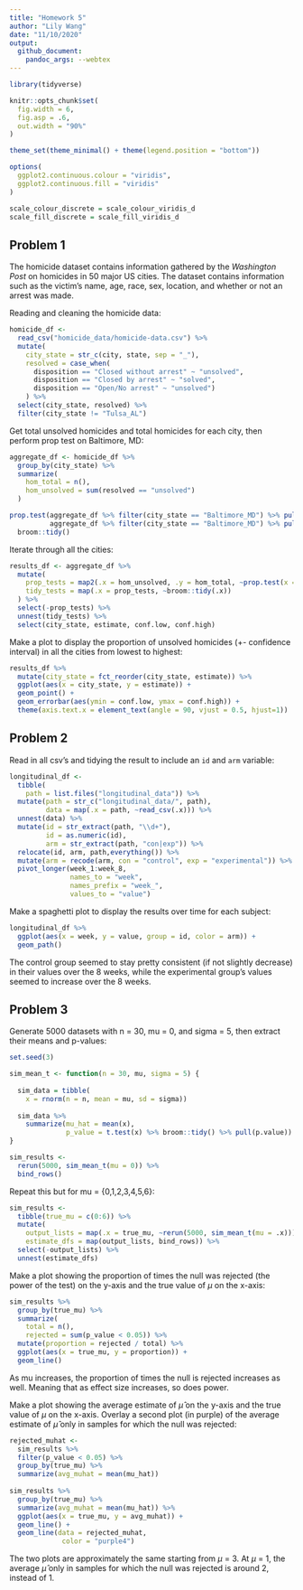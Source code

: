 ```yaml
---
title: "Homework 5"
author: "Lily Wang"
date: "11/10/2020"
output: 
  github_document: 
    pandoc_args: --webtex
---
```


```r
library(tidyverse)

knitr::opts_chunk$set(
  fig.width = 6,
  fig.asp = .6,
  out.width = "90%"
)

theme_set(theme_minimal() + theme(legend.position = "bottom"))

options(
  ggplot2.continuous.colour = "viridis",
  ggplot2.continuous.fill = "viridis"
)

scale_colour_discrete = scale_colour_viridis_d
scale_fill_discrete = scale_fill_viridis_d
```

## Problem 1

The homicide dataset contains information gathered by the *Washington Post* on homicides in 50 major US cities. The dataset contains information such as the victim's name, age, race, sex, location, and whether or not an arrest was made.

Reading and cleaning the homicide data:

```r
homicide_df <-
  read_csv("homicide_data/homicide-data.csv") %>% 
  mutate(
    city_state = str_c(city, state, sep = "_"),
    resolved = case_when(
      disposition == "Closed without arrest" ~ "unsolved",
      disposition == "Closed by arrest" ~ "solved",
      disposition == "Open/No arrest" ~ "unsolved")
    ) %>% 
  select(city_state, resolved) %>% 
  filter(city_state != "Tulsa_AL")
```

Get total unsolved homicides and total homicides for each city, then perform prop test on Baltimore, MD:

```r
aggregate_df <- homicide_df %>% 
  group_by(city_state) %>% 
  summarize(
    hom_total = n(),
    hom_unsolved = sum(resolved == "unsolved")
  )

prop.test(aggregate_df %>% filter(city_state == "Baltimore_MD") %>% pull(hom_unsolved), 
          aggregate_df %>% filter(city_state == "Baltimore_MD") %>% pull(hom_total)) %>% 
  broom::tidy()
```

Iterate through all the cities:

```r
results_df <- aggregate_df %>% 
  mutate(
    prop_tests = map2(.x = hom_unsolved, .y = hom_total, ~prop.test(x = .x, n = .y)),
    tidy_tests = map(.x = prop_tests, ~broom::tidy(.x))
  ) %>% 
  select(-prop_tests) %>% 
  unnest(tidy_tests) %>% 
  select(city_state, estimate, conf.low, conf.high)
```

Make a plot to display the proportion of unsolved homicides (+- confidence interval) in all the cities from lowest to highest:

```r
results_df %>% 
  mutate(city_state = fct_reorder(city_state, estimate)) %>% 
  ggplot(aes(x = city_state, y = estimate)) + 
  geom_point() +
  geom_errorbar(aes(ymin = conf.low, ymax = conf.high)) +
  theme(axis.text.x = element_text(angle = 90, vjust = 0.5, hjust=1))
```


## Problem 2

Read in all csv's and tidying the result to include an `id` and `arm` variable:

```r
longitudinal_df <- 
  tibble(
    path = list.files("longitudinal_data")) %>% 
  mutate(path = str_c("longitudinal_data/", path),
         data = map(.x = path, ~read_csv(.x))) %>% 
  unnest(data) %>% 
  mutate(id = str_extract(path, "\\d+"),
         id = as.numeric(id),
         arm = str_extract(path, "con|exp")) %>% 
  relocate(id, arm, path,everything()) %>% 
  mutate(arm = recode(arm, con = "control", exp = "experimental")) %>% 
  pivot_longer(week_1:week_8,
               names_to = "week",
               names_prefix = "week_",
               values_to = "value")
```

Make a spaghetti plot to display the results over time for each subject:

```r
longitudinal_df %>% 
  ggplot(aes(x = week, y = value, group = id, color = arm)) +
  geom_path()
```

The control group seemed to stay pretty consistent (if not slightly decrease) in their values over the 8 weeks, while the experimental group's values seemed to increase over the 8 weeks.


## Problem 3

Generate 5000 datasets with n = 30, mu = 0, and sigma = 5, then extract their means and p-values:

```r
set.seed(3)

sim_mean_t <- function(n = 30, mu, sigma = 5) {
  
  sim_data = tibble(
    x = rnorm(n = n, mean = mu, sd = sigma))
  
  sim_data %>% 
    summarize(mu_hat = mean(x),
              p_value = t.test(x) %>% broom::tidy() %>% pull(p.value))
}

sim_results <-
  rerun(5000, sim_mean_t(mu = 0)) %>% 
  bind_rows()
```

Repeat this but for mu = {0,1,2,3,4,5,6}:

```r
sim_results <- 
  tibble(true_mu = c(0:6)) %>% 
  mutate(
    output_lists = map(.x = true_mu, ~rerun(5000, sim_mean_t(mu = .x))),
    estimate_dfs = map(output_lists, bind_rows)) %>% 
  select(-output_lists) %>% 
  unnest(estimate_dfs)
```

Make a plot showing the proportion of times the null was rejected (the power of the test) on the y-axis and the true value of $\mu$ on the x-axis: 

```r
sim_results %>%
  group_by(true_mu) %>% 
  summarize(
    total = n(),
    rejected = sum(p_value < 0.05)) %>% 
  mutate(proportion = rejected / total) %>% 
  ggplot(aes(x = true_mu, y = proportion)) +
  geom_line()
```

As mu increases, the proportion of times the null is rejected increases as well. Meaning that as effect size increases, so does power.

Make a plot showing the average estimate of $\hat \mu$ on the y-axis and the true value of $\mu$ on the x-axis. Overlay a second plot (in purple) of the average estimate of $\hat \mu$ only in samples for which the null was rejected:

```r
rejected_muhat <- 
  sim_results %>% 
  filter(p_value < 0.05) %>% 
  group_by(true_mu) %>% 
  summarize(avg_muhat = mean(mu_hat))
  
sim_results %>% 
  group_by(true_mu) %>% 
  summarize(avg_muhat = mean(mu_hat)) %>% 
  ggplot(aes(x = true_mu, y = avg_muhat)) +
  geom_line() +
  geom_line(data = rejected_muhat, 
             color = "purple4")

```

The two plots are approximately the same starting from $\mu$ = 3. At $\mu$ = 1, the average $\hat \mu$ only in samples for which the null was rejected is around 2, instead of 1.

